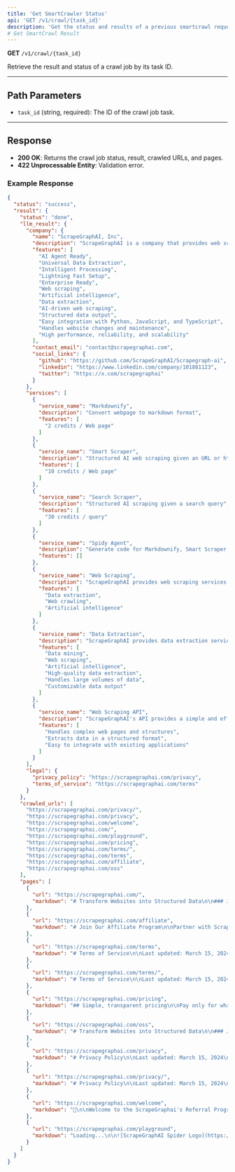 ```yaml
---
title: 'Get SmartCrawler Status'
api: 'GET /v1/crawl/{task_id}'
description: 'Get the status and results of a previous smartcrawl request'
# Get SmartCrawl Result
---
```


**GET** `/v1/crawl/{task_id}`

Retrieve the result and status of a crawl job by its task ID.

---

## Path Parameters

- `task_id` (string, required): The ID of the crawl job task.

---

## Response

- **200 OK**: Returns the crawl job status, result, crawled URLs, and pages.
- **422 Unprocessable Entity**: Validation error.

### Example Response
```json
{
  "status": "success",
  "result": {
    "status": "done",
    "llm_result": {
      "company": {
        "name": "ScrapeGraphAI, Inc",
        "description": "ScrapeGraphAI is a company that provides web scraping services using artificial intelligence, and also offers a powerful AI-driven API for web scraping. They transform websites into structured data, making it easy for AI agents and developers to collect data from websites.",
        "features": [
          "AI Agent Ready",
          "Universal Data Extraction",
          "Intelligent Processing",
          "Lightning Fast Setup",
          "Enterprise Ready",
          "Web scraping",
          "Artificial intelligence",
          "Data extraction",
          "AI-driven web scraping",
          "Structured data output",
          "Easy integration with Python, JavaScript, and TypeScript",
          "Handles website changes and maintenance",
          "High performance, reliability, and scalability"
        ],
        "contact_email": "contact@scrapegraphai.com",
        "social_links": {
          "github": "https://github.com/ScrapeGraphAI/Scrapegraph-ai",
          "linkedin": "https://www.linkedin.com/company/101881123",
          "twitter": "https://x.com/scrapegraphai"
        }
      },
      "services": [
        {
          "service_name": "Markdownify",
          "description": "Convert webpage to markdown format",
          "features": [
            "2 credits / Web page"
          ]
        },
        {
          "service_name": "Smart Scraper",
          "description": "Structured AI web scraping given an URL or html content",
          "features": [
            "10 credits / Web page"
          ]
        },
        {
          "service_name": "Search Scraper",
          "description": "Structured AI scraping given a search query",
          "features": [
            "30 credits / query"
          ]
        },
        {
          "service_name": "Spidy Agent",
          "description": "Generate code for Markdownify, Smart Scraper and Search Scraper services",
          "features": []
        },
        {
          "service_name": "Web Scraping",
          "description": "ScrapeGraphAI provides web scraping services to extract data from websites.",
          "features": [
            "Data extraction",
            "Web crawling",
            "Artificial intelligence"
          ]
        },
        {
          "service_name": "Data Extraction",
          "description": "ScrapeGraphAI provides data extraction services to extract specific data from websites. They also offer high-quality data extraction using AI to ensure accuracy and completeness.",
          "features": [
            "Data mining",
            "Web scraping",
            "Artificial intelligence",
            "High-quality data extraction",
            "Handles large volumes of data",
            "Customizable data output"
          ]
        },
        {
          "service_name": "Web Scraping API",
          "description": "ScrapeGraphAI's API provides a simple and efficient way to extract data from websites, using AI to handle complex web pages and structures.",
          "features": [
            "Handles complex web pages and structures",
            "Extracts data in a structured format",
            "Easy to integrate with existing applications"
          ]
        }
      ],
      "legal": {
        "privacy_policy": "https://scrapegraphai.com/privacy",
        "terms_of_service": "https://scrapegraphai.com/terms"
      }
    },
    "crawled_urls": [
      "https://scrapegraphai.com/privacy/",
      "https://scrapegraphai.com/privacy",
      "https://scrapegraphai.com/welcome",
      "https://scrapegraphai.com/",
      "https://scrapegraphai.com/playground",
      "https://scrapegraphai.com/pricing",
      "https://scrapegraphai.com/terms/",
      "https://scrapegraphai.com/terms",
      "https://scrapegraphai.com/affiliate",
      "https://scrapegraphai.com/oss"
    ],
    "pages": [
      {
        "url": "https://scrapegraphai.com/",
        "markdown": "# Transform Websites into Structured Data\n\n### Just One Prompt Away\n..."
      },
      {
        "url": "https://scrapegraphai.com/affiliate",
        "markdown": "# Join Our Affiliate Program\n\nPartner with ScrapeGraphAI and earn generous commissions by promoting our powerful web scraping solutions\n..."
      },
      {
        "url": "https://scrapegraphai.com/terms",
        "markdown": "# Terms of Service\n\nLast updated: March 15, 2024\n..."
      },
      {
        "url": "https://scrapegraphai.com/terms/",
        "markdown": "# Terms of Service\n\nLast updated: March 15, 2024\n..."
      },
      {
        "url": "https://scrapegraphai.com/pricing",
        "markdown": "## Simple, transparent pricing\n\nPay only for what you use. No hidden fees, no surprises. Start with our free tier and scale as you grow.\n..."
      },
      {
        "url": "https://scrapegraphai.com/oss",
        "markdown": "# Transform Websites into Structured Data\n\n### Just One Prompt Away\n..."
      },
      {
        "url": "https://scrapegraphai.com/privacy",
        "markdown": "# Privacy Policy\n\nLast updated: March 15, 2024\n..."
      },
      {
        "url": "https://scrapegraphai.com/privacy/",
        "markdown": "# Privacy Policy\n\nLast updated: March 15, 2024\n..."
      },
      {
        "url": "https://scrapegraphai.com/welcome",
        "markdown": "🎉\n\nWelcome to the ScrapeGraphai's Referral Program\n..."
      },
      {
        "url": "https://scrapegraphai.com/playground",
        "markdown": "Loading...\n\n![ScrapeGraphAI Spider Logo](https://scrapegraphai.com/images/scrapegraphai_logo.svg)ScrapeGraphAI\n..."
      }
    ]
  }
}
